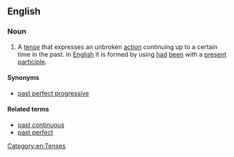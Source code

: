 ==English==

===Noun===
{{examples-right|She '''had been living''' in England for three years before moving to Sweden.}}
{{en-noun|head=[[past]] [[perfect]] [[continuous]]|-}}

# {{lb|en|grammar}} A [[tense]] that expresses an unbroken [[action]] continuing up to a certain time in the past. In [[English]] it is formed by using [[had]] [[been]] with a [[present participle]].

====Synonyms====
* [[past perfect progressive]]

====Related terms====
* [[past continuous]]
* [[past perfect]]

[[Category:en:Tenses]]